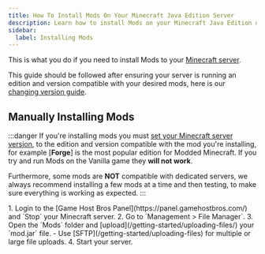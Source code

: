 ```yaml
---
title: How To Install Mods On Your Minecraft Java Edition Server
description: Learn how to install Mods on your Minecraft Java Edition dedicated Server
sidebar:
  label: Installing Mods
---
```


This is what you do if you need to install Mods to your [Minecraft server](https://www.gamehostbros.com/minecraft-server-hosting/).

This guide should be followed after ensuring your server is running an edition and version compatible with your desired mods, here is our [changing version guide](/games/minecraft/changing-versions/).

## Manually Installing Mods

:::danger
If you're installing mods you must [set your Minecraft server version](/games/minecraft/changing-versions/), to the edition and version compatible with the mod you're installing, for example [**Forge**] is the most popular edition for Modded Minecraft. If you try and run Mods on the Vanilla game they **will not work**.

Furthermore, some mods are **NOT** compatible with dedicated servers, we always recommend installing a few mods at a time and then testing, to make sure everything is working as expected.
:::

<Steps>
  1. Login to the [Game Host Bros Panel](https://panel.gamehostbros.com/) and `Stop` your Minecraft server.
  2. Go to `Management > File Manager`.
  3. Open the `Mods` folder and [upload](/getting-started/uploading-files/) your `mod.jar` file.
     - Use [SFTP](/getting-started/uploading-files) for multiple or large file uploads.
  4. Start your server.
</Steps>

